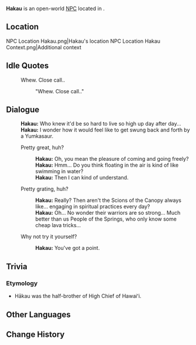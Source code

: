 {{Meta
<!-- Remove this template after adding the missing info -->
|missing_NPC_profile  = yes
}}
{{Character Infobox
|type             = Open-World NPC
|image            = NPC Hakau.png
|realname         = 
|deceased         = 
|region           = Natlan
|location         = Natlan
|affiliation      = People of the Springs
|title            = "Wayfinder"

|ancestry         = <!-- Clan/family -->
|father           = 
|mother           = 
|spouse           = 
|sibling          = 
|child            = 
|relative         = 

|voiceEN          = 
|voiceCN          = 
|voiceJP          = 
|voiceKR          = 
|dialoguereward   = 
}}
'''Hakau''' is an open-world [[NPC]] located in {{Location|"Scions of the Canopy"}}.

==Location==
<gallery>
NPC Location Hakau.png|Hakau's location
NPC Location Hakau Context.png|Additional context
</gallery>
<!--
==Profile==
Detailed story/lore information goes here.
''(To be added.)''

===Appearance===
Keep appearance section short and concise. Limit to 2 paragraphs with 3-4 sentences each.
''(To be added.)''

==Quests and Events==
{{Quests and Events}}
-->

==Idle Quotes==
{{Dialogue Start}}
:{{DIcon|Idle}} Whew. Close call..
::{{A|VO Hakau 01.ogg}} "Whew. Close call.."
{{Dialogue End}}

==Dialogue==
{{Dialogue Start}}
:'''Hakau:''' Who knew it'd be so hard to live so high up day after day...
:'''Hakau:''' I wonder how it would feel like to get swung back and forth by a Yumkasaur.
:{{DIcon}} Pretty great, huh?
::'''Hakau:''' Oh, you mean the pleasure of coming and going freely?
::'''Hakau:''' Hmm... Do you think floating in the air is kind of like swimming in water?
::'''Hakau:''' Then I can kind of understand.
:{{DIcon}} Pretty grating, huh?
::'''Hakau:''' Really? Then aren't the Scions of the Canopy always like... engaging in spiritual practices every day?
::'''Hakau:''' Oh... No wonder their warriors are so strong... Much better than us People of the Springs, who only know some cheap lava tricks...
:{{DIcon}} Why not try it yourself?
::'''Hakau:''' You've got a point.
{{Dialogue End}}
<!--
==Event Dialogue==
===Event Name===
{{Dialogue Start}}
:'''{{subst:#titleparts:{{subst:PAGENAME}}}}:'''
{{Dialogue End}}
-->
==Trivia==
===Etymology===
* Hākau was the half-brother of High Chief {{W|Umi-a-Liloa|ʻUmi-a-Līloa}} of Hawaiʻi.

==Other Languages==
{{Other Languages|default_hidden=1
|en       = Hakau
|zhs      = 哈卡乌
|zhs_rm   = Hākǎwū
|zht      = 哈卡烏
|zht_rm   = Hākǎwū
|ja       = ハカウ
|ko       = 하카우
|es       = Hakau
|fr       = Hakau
|ru       = Хакау
|th       = Hakau
|vi       = Hakau
|de       = Hakau
|id       = Hakau
|pt       = Hakau
|tr       = Hakau
|it       = Hakau
}}

==Change History==
{{Change History|5.0}}
<!--
==References==
{{Reflist}}
-->